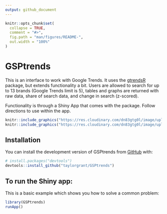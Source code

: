 ```yaml
---
output: github_document
---
```


<!-- README.md is generated from README.Rmd. Please edit that file -->

```r
knitr::opts_chunk$set(
  collapse = TRUE,
  comment = "#>",
  fig.path = "man/figures/README-",
  out.width = "100%"
)
```

# GSPtrends

<!-- badges: start -->
<!-- badges: end -->

This is an interface to work with Google Trends. It uses the [gtrendsR](https://cran.r-project.org/web/packages/gtrendsR/gtrendsR.pdf) package, but extends functionality a bit. Users are allowed to search for up to 13 brands (Google Trends limit is 5), tables and graphs are returned with raw data, share of search data, and change in search (z-scored).  

Functionality is through a Shiny App that comes with the package. Follow directions to use within the app. 

```r
knitr::include_graphics("https://res.cloudinary.com/dn83gtg0l/image/upload/v1670267567/Screen_Shot_2022-12-05_at_11.10.10_AM.png")
knitr::include_graphics("https://res.cloudinary.com/dn83gtg0l/image/upload/v1670267563/Screen_Shot_2022-12-05_at_11.11.24_AM.png")
```


## Installation

You can install the development version of GSPtrends from [GitHub](https://github.com/) with:

``` r
# install.packages("devtools")
devtools::install_github("taylorgrant/GSPtrends")
```

## To run the Shiny app:

This is a basic example which shows you how to solve a common problem:

```r
library(GSPtrends)
runApp()
```

